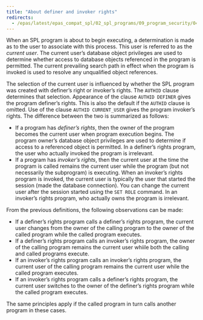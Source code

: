 ```yaml
---
title: "About definer and invoker rights"
redirects:
  - /epas/latest/epas_compat_spl/02_spl_programs/09_program_security/04_definers_vs_invokers_rights/ #generated for docs/epas/reorg-role-use-case-mode
---
```


<div id="definers_vs_invokers_rights" class="registered_link"></div>

When an SPL program is about to begin executing, a determination is made as to the user to  associate with this process. This user is referred to as the *current user*. The current user’s database object privileges are used to determine whether access to database objects referenced in the program is permitted. The current prevailing search path in effect when the program is invoked is used to resolve any unqualified object references.

The selection of the current user is influenced by whether the SPL program was created with definer’s right or invoker’s rights. The `AUTHID` clause determines that selection. Appearance of the clause `AUTHID DEFINER` gives the program definer’s rights. This is also the default if the `AUTHID` clause is omitted. Use of the clause `AUTHID CURRENT_USER` gives the program invoker’s rights. The difference between the two is summarized as follows:

-   If a program has *definer’s rights*, then the owner of the program becomes the current user when program execution begins. The program owner’s database object privileges are used to determine if access to a referenced object is permitted. In a definer’s rights program, the user who actually invoked the program is irrelevant.
-   If a program has *invoker’s rights*, then the current user at the time the program is called remains the current user while the program (but not necessarily the subprogram) is executing. When an invoker’s rights program is invoked, the current user is typically the user that started the session (made the database connection). You can change the current user after the session started using the `SET ROLE` command. In an invoker’s rights program, who actually owns the program is irrelevant.

From the previous definitions, the following observations can be made:

-   If a definer’s rights program calls a definer’s rights program, the current user changes from the owner of the calling program to the owner of the called program while the called program executes.
-   If a definer’s rights program calls an invoker’s rights program, the owner of the calling program remains the current user whiile both the calling and called programs execute.
-   If an invoker’s rights program calls an invoker’s rights program, the current user of the calling program remains the current user while the called program executes.
-   If an invoker’s rights program calls a definer’s rights program, the current user switches to the owner of the definer’s rights program while the called program executes.

The same principles apply if the called program in turn calls another program in these cases.
